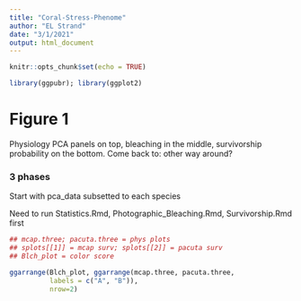 ```yaml
---
title: "Coral-Stress-Phenome"
author: "EL Strand"
date: "3/1/2021"
output: html_document
---
```


```r
knitr::opts_chunk$set(echo = TRUE)
```

```r
library(ggpubr); library(ggplot2)
```

# Figure 1 

Physiology PCA panels on top, bleaching in the middle, survivorship probability on the bottom. Come back to: other way around?

### 3 phases 
Start with pca_data subsetted to each species 

Need to run Statistics.Rmd, Photographic_Bleaching.Rmd, Survivorship.Rmd first
```r
## mcap.three; pacuta.three = phys plots
## splots[[1]] = mcap surv; splots[[2]] = pacuta surv
## Blch_plot = color score 

ggarrange(Blch_plot, ggarrange(mcap.three, pacuta.three,
          labels = c("A", "B")),
          nrow=2)

```